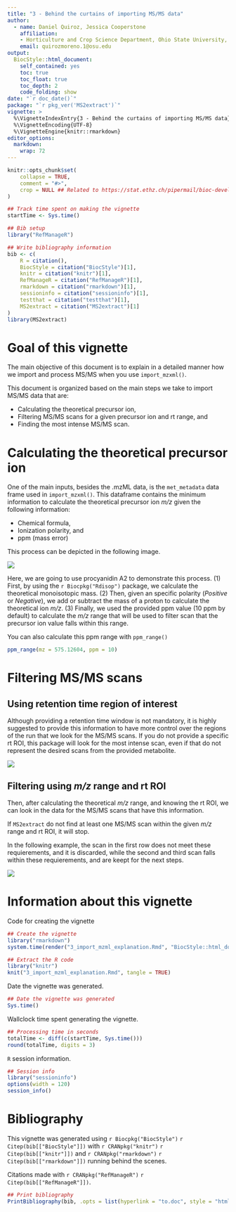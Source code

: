 ```yaml
---
title: "3 - Behind the curtains of importing MS/MS data"
author: 
  - name: Daniel Quiroz, Jessica Cooperstone
    affiliation:
    - Horticulture and Crop Science Department, Ohio State University, US
    email: quirozmoreno.1@osu.edu
output: 
  BiocStyle::html_document:
    self_contained: yes
    toc: true
    toc_float: true
    toc_depth: 2
    code_folding: show
date: "`r doc_date()`"
package: "`r pkg_ver('MS2extract')`"
vignette: >
  %\VignetteIndexEntry{3 - Behind the curtains of importing MS/MS data}
  %\VignetteEncoding{UTF-8}  
  %\VignetteEngine{knitr::rmarkdown}
editor_options: 
  markdown: 
    wrap: 72
---
```


```r
knitr::opts_chunk$set(
    collapse = TRUE,
    comment = "#>",
    crop = NULL ## Related to https://stat.ethz.ch/pipermail/bioc-devel/2020-April/016656.html
)
```

```r
## Track time spent on making the vignette
startTime <- Sys.time()

## Bib setup
library("RefManageR")

## Write bibliography information
bib <- c(
    R = citation(),
    BiocStyle = citation("BiocStyle")[1],
    knitr = citation("knitr")[1],
    RefManageR = citation("RefManageR")[1],
    rmarkdown = citation("rmarkdown")[1],
    sessioninfo = citation("sessioninfo")[1],
    testthat = citation("testthat")[1],
    MS2extract = citation("MS2extract")[1]
)
library(MS2extract)
```

# Goal of this vignette

The main objective of this document is to explain in a detailed manner
how we import and process MS/MS when you use `import_mzxml()`.

This document is organized based on the main steps we take to import
MS/MS data that are:

-   Calculating the theoretical precursor ion,
-   Filtering MS/MS scans for a given precursor ion and rt range, and
-   Finding the most intense MS/MS scan.

# Calculating the theoretical precursor ion

One of the main inputs, besides the .mzML data, is the `met_metadata`
data frame used in `import_mzxml()`. This dataframe contains the
minimum information to calculate the theoretical precursor ion *m/z*
given the following information:

-   Chemical formula,
-   Ionization polarity, and
-   ppm (mass error)

This process can be depicted in the following image.

![](img/import/Import_1.jpg)

Here, we are going to use procyanidin A2 to demonstrate this process.
(1) First, by using the `r Biocpkg("Rdisop")` package, we calculate the
theoretical monoisotopic mass. (2) Then, given an specific polarity
(*Positive* or *Negative*), we add or subtract the mass of a proton to
calculate the theoretical ion *m/z*. (3) Finally, we used the provided
ppm value (10 ppm by default) to calculate the *m/z* range that will be
used to filter scan that the precursor ion value falls within this
range.

You can also calculate this ppm range with `ppm_range()`

```r
ppm_range(mz = 575.12604, ppm = 10)
```

# Filtering MS/MS scans

## Using retention time region of interest

Although providing a retention time window is not mandatory,
it is highly suggested to provide this information to
have more control over the regions of the run that we look for the MS/MS
scans. If you do not provide a specific rt ROI, this package will
look for the most intense scan, even if that do not represent the
desired scans from the provided metabolite.

![](img/import/import_2.jpg)

## Filtering using *m/z* range and rt ROI

Then, after calculating the theoretical *m/z* range, and knowing the rt
ROI, we can look in the data for the MS/MS scans that have this
information.

If `MS2extract` do not find at least one MS/MS scan within the given
*m/z* range and rt ROI, it will stop.

In the following example, the scan in the first row does not meet these
requierements, and it is discarded, while the second and third scan falls
within these requierements, and are keept for the next steps.

![](img/import/import_3.jpg)

# Information about this vignette

Code for creating the vignette

```r
## Create the vignette
library("rmarkdown")
system.time(render("3_import_mzml_explanation.Rmd", "BiocStyle::html_document"))

## Extract the R code
library("knitr")
knit("3_import_mzml_explanation.Rmd", tangle = TRUE)
```

Date the vignette was generated.

```r
## Date the vignette was generated
Sys.time()
```

Wallclock time spent generating the vignette.

```r
## Processing time in seconds
totalTime <- diff(c(startTime, Sys.time()))
round(totalTime, digits = 3)
```

`R` session information.

```r
## Session info
library("sessioninfo")
options(width = 120)
session_info()
```

# Bibliography

This vignette was generated using `r Biocpkg("BiocStyle")`
`r Citep(bib[["BiocStyle"]])` with `r CRANpkg("knitr")`
`r Citep(bib[["knitr"]])` and `r CRANpkg("rmarkdown")`
`r Citep(bib[["rmarkdown"]])` running behind the scenes.

Citations made with `r CRANpkg("RefManageR")`
`r Citep(bib[["RefManageR"]])`.

```r
## Print bibliography
PrintBibliography(bib, .opts = list(hyperlink = "to.doc", style = "html"))
```
